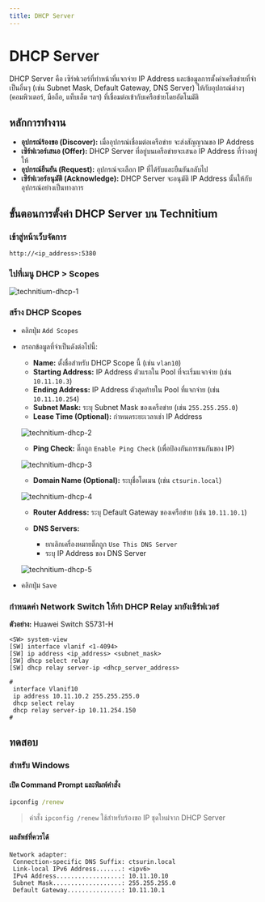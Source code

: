 ```yaml
---
title: DHCP Server
---
```



# DHCP Server

DHCP Server คือ เซิร์ฟเวอร์ที่ทำหน้าที่แจกจ่าย IP Address และข้อมูลการตั้งค่าเครือข่ายที่จำเป็นอื่นๆ (เช่น Subnet Mask, Default Gateway, DNS Server) ให้กับอุปกรณ์ต่างๆ (คอมพิวเตอร์, มือถือ, แท็บเล็ต ฯลฯ) ที่เชื่อมต่อเข้ากับเครือข่ายโดยอัตโนมัติ

## หลักการทำงาน

- **อุปกรณ์ร้องขอ (Discover):** เมื่ออุปกรณ์เชื่อมต่อเครือข่าย จะส่งสัญญาณขอ IP Address
- **เซิร์ฟเวอร์เสนอ (Offer):** DHCP Server ที่อยู่บนเครือข่ายจะเสนอ IP Address ที่ว่างอยู่ให้
- **อุปกรณ์ยืนยัน (Request):** อุปกรณ์จะเลือก IP ที่ได้รับและยืนยันกลับไป
- **เซิร์ฟเวอร์อนุมัติ (Acknowledge):** DHCP Server จะอนุมัติ IP Address นั้นให้กับอุปกรณ์อย่างเป็นทางการ

## ขั้นตอนการตั้งค่า DHCP Server บน Technitium

<Steps>

### เข้าสู่หน้าเว็บจัดการ

```
http://<ip_address>:5380
```

### ไปที่เมนู DHCP > Scopes

![technitium-dhcp-1](/server/technitium/technitium-dhcp-1.png)

### สร้าง DHCP Scopes

- คลิกปุ่ม `Add Scopes`

- กรอกข้อมูลที่จำเป็นดังต่อไปนี้:
  - **Name:** ตั้งชื่อสำหรับ DHCP Scope นี้ (เช่น `vlan10`)
  - **Starting Address:** IP Address ตัวแรกใน Pool ที่จะเริ่มแจกจ่าย (เช่น `10.11.10.3`)
  - **Ending Address:** IP Address ตัวสุดท้ายใน Pool ที่แจกจ่าย (เช่น `10.11.10.254`)
  - **Subnet Mask:** ระบุ Subnet Mask ของเครือข่าย (เช่น `255.255.255.0`)
  - **Lease Time (Optional):** กำหนดระยะเวลาเช่า IP Address

  ![technitium-dhcp-2](/server/technitium/technitium-dhcp-2.png)

  - **Ping Check:** ติ๊กถูก `Enable Ping Check` (เพื่อป้องกันการชนกันของ IP)

  ![technitium-dhcp-3](/server/technitium/technitium-dhcp-3.png)

  - **Domain Name (Optional):** ระบุชื่อโดเมน (เช่น `ctsurin.local`)

  ![technitium-dhcp-4](/server/technitium/technitium-dhcp-4.png)

  - **Router Address:** ระบุ Default Gateway ของเครือข่าย (เช่น `10.11.10.1`)
  - **DNS Servers:**

    - ยกเลิกเครื่องหมายติ๊กถูก `Use This DNS Server`
    - ระบุ IP Address ของ DNS Server

  ![technitium-dhcp-5](/server/technitium/technitium-dhcp-5.png)

- คลิกปุ่ม `Save`

### กำหนดค่า Network Switch ให้ทำ DHCP Relay มายังเซิร์ฟเวอร์

**ตัวอย่าง:** Huawei Switch S5731-H

```
<SW> system-view
[SW] interface vlanif <1-4094>
[SW] ip address <ip_address> <subnet_mask>
[SW] dhcp select relay
[SW] dhcp relay server-ip <dhcp_server_address>
```

```
#
 interface Vlanif10
 ip address 10.11.10.2 255.255.255.0
 dhcp select relay
 dhcp relay server-ip 10.11.254.150
#
```

</Steps>

## ทดสอบ

### สำหรับ Windows

<Steps>

#### เปิด Command Prompt และพิมพ์คำสั่ง

```cmd
ipconfig /renew
```

> คำสั่ง `ipconfig /renew` ใช้สำหรับร้องขอ IP ชุดใหม่จาก DHCP Server

#### ผลลัพธ์ที่ควรได้

```
Network adapter:
 Connection-specific DNS Suffix: ctsurin.local
 Link-local IPv6 Address.......: <ipv6>
 IPv4 Address..................: 10.11.10.10
 Subnet Mask...................: 255.255.255.0
 Default Gateway...............: 10.11.10.1
```

</Steps>
